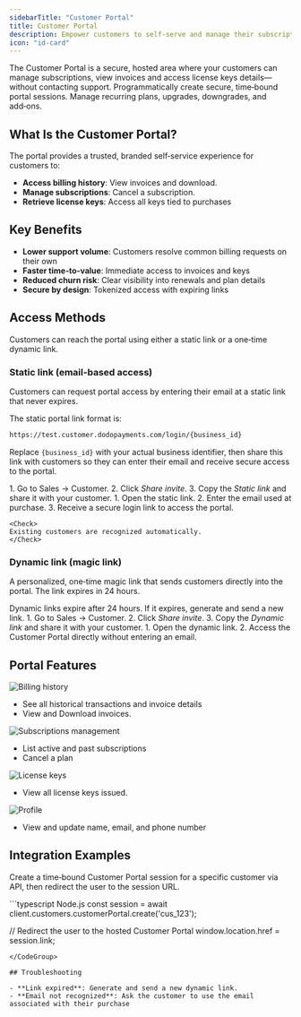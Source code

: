 ```yaml
---
sidebarTitle: "Customer Portal"
title: Customer Portal
description: Empower customers to self-serve and manage their subscriptions, billing history, license keys, and profile securely.
icon: "id-card"
---
```


<Info>
The Customer Portal is a secure, hosted area where your customers can manage subscriptions, view invoices and access license keys details—without contacting support.
</Info>

<CardGroup cols={2}>
<Card title="Create Portal Session (API)" icon="code" href="/api-reference/customers/create-customer-portal-session">
Programmatically create secure, time‑bound portal sessions.
</Card>

<Card title="Subscriptions" icon="repeat" href="/features/subscription">
Manage recurring plans, upgrades, downgrades, and add‑ons.
</Card>

</CardGroup>

## What Is the Customer Portal?

The portal provides a trusted, branded self‑service experience for customers to:

- **Access billing history**: View invoices and download.
- **Manage subscriptions**: Cancel a subscription.
- **Retrieve license keys**: Access all keys tied to purchases

## Key Benefits

- **Lower support volume**: Customers resolve common billing requests on their own
- **Faster time‑to‑value**: Immediate access to invoices and keys
- **Reduced churn risk**: Clear visibility into renewals and plan details
- **Secure by design**: Tokenized access with expiring links

## Access Methods

Customers can reach the portal using either a static link or a one‑time dynamic link.

### Static link (email‑based access)

Customers can request portal access by entering their email at a static link that never expires. 

The static portal link format is:

```bash
https://test.customer.dodopayments.com/login/{business_id}
```
Replace `{business_id}` with your actual business identifier, then share this link with customers so they can enter their email and receive secure access to the portal.


<Steps>
<Step title="Merchant flow">
    1. Go to Sales → Customer.
    2. Click <i>Share invite</i>.
    3. Copy the <i>Static link</i> and share it with your customer.
</Step>

<Step title="Customer flow">
    1. Open the static link.
    2. Enter the email used at purchase.
    3. Receive a secure login link to access the portal.

    <Check>
    Existing customers are recognized automatically.
    </Check>
</Step>
</Steps>

### Dynamic link (magic link)

A personalized, one‑time magic link that sends customers directly into the portal. The link expires in 24 hours.

<Warning>
Dynamic links expire after 24 hours. If it expires, generate and send a new link.
</Warning>

<Steps>
<Step title="Merchant flow">
    1. Go to Sales → Customer.
    2. Click <i>Share invite</i>.
    3. Copy the <i>Dynamic link</i> and share it with your customer.
</Step>

<Step title="Customer flow">
    1. Open the dynamic link.
    2. Access the Customer Portal directly without entering an email.
</Step>
</Steps>

## Portal Features

<AccordionGroup>
<Accordion title="Billing history">
<Frame>
    <img src="/images/customer-portal/billinghistory.png" alt="Billing history"/>
</Frame>

- See all historical transactions and invoice details
- View and Download invoices.
</Accordion>

<Accordion title="Subscriptions">
<Frame>
    <img src="/images/customer-portal/subscriptions.png" alt="Subscriptions management"/>
</Frame>

- List active and past subscriptions
- Cancel a plan
</Accordion>

<Accordion title="License keys">
<Frame>
    <img src="/images/customer-portal/licensekeys.png" alt="License keys"/>
</Frame>

- View all license keys issued.
</Accordion>

<Accordion title="Profile">
<Frame>
    <img src="/images/customer-portal/profile.png" alt="Profile"/>
</Frame>

- View and update name, email, and phone number
</Accordion>
</AccordionGroup>

## Integration Examples

Create a time‑bound Customer Portal session for a specific customer via API, then redirect the user to the session URL.

<CodeGroup>
```typescript Node.js
const session = await client.customers.customerPortal.create('cus_123');

// Redirect the user to the hosted Customer Portal
window.location.href = session.link;
```
</CodeGroup>

## Troubleshooting

- **Link expired**: Generate and send a new dynamic link.
- **Email not recognized**: Ask the customer to use the email associated with their purchase

